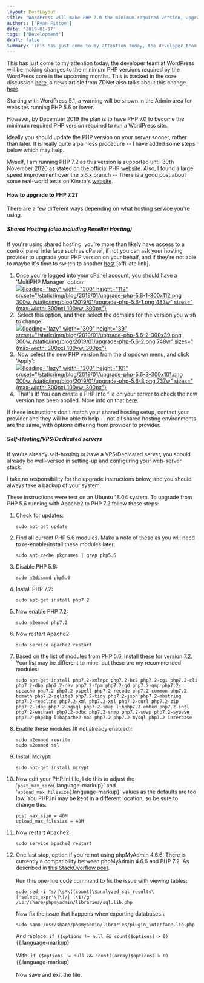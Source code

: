 ```yaml
---
layout: PostLayout
title: "WordPress will make PHP 7.0 the minimum required version, upgrade your PHP version soon"
authors: ['Ryan Fitton']
date: '2019-01-17'
tags: ['Development']
draft: false
summary: 'This has just come to my attention today, the developer team at WordPress will be making changes to the minimum PHP versions required by the WordPress core in the upcoming months. This is tracked in the core discussion here, a news article from ZDNet also talks about this change here. Starting with WordPress 5.1, a ...'
---
```


This has just come to my attention today, the developer team at WordPress will be making changes to the minimum PHP versions required by the WordPress core in the upcoming months. This is tracked in the core discussion [here](https://make.wordpress.org/core/2018/12/08/updating-the-minimum-php-version/), a news article from ZDNet also talks about this change [here](https://www.zdnet.com/article/wordpress-to-show-warnings-on-servers-running-outdated-php-versions/).

Starting with WordPress 5.1, a warning will be shown in the Admin area for websites running PHP 5.6 or lower.

However, by December 2019 the plan is to have PHP 7.0 to become the minimum required PHP version required to run a WordPress site.

Ideally you should update the PHP version on your server sooner, rather than later. It is really quite a painless procedure -- I have added some steps below which may help.

Myself, I am running PHP 7.2 as this version is supported until 30th November 2020 as stated on the official PHP [website](https://secure.php.net/supported-versions.php). Also, I found a large speed improvement over the 5.6.x branch -- There is a good post about some real-world tests on Kinsta's [website](https://kinsta.com/blog/php-benchmarks/).
 

#### How to upgrade to PHP 7.2?

There are a few different ways depending on what hosting service you're using.

##### Shared Hosting (also including Reseller Hosting)

If you're using shared hosting, you're more than likely have access to a control panel interface such as cPanel, if not you can ask your hosting provider to upgrade your PHP version on your behalf, and if they're not able to maybe it's time to switch to another [host](#) \[affiliate link\].

1.  Once you're logged into your cPanel account, you should have a 'MultiPHP Manager' option:\
    [![](/static/img/blog/2019/01/upgrade-php-5.6-1-300x112.png){loading="lazy" width="300" height="112" srcset="/static/img/blog/2019/01/upgrade-php-5.6-1-300x112.png 300w, /static/img/blog/2019/01/upgrade-php-5.6-1.png 483w" sizes="(max-width: 300px) 100vw, 300px"}](/static/img/blog/2019/01/upgrade-php-5.6-1.png)
2.   Select this option, and then select the domains for the version you wish to change:\
    [![](/static/img/blog/2019/01/upgrade-php-5.6-2-300x39.png){loading="lazy" width="300" height="39" srcset="/static/img/blog/2019/01/upgrade-php-5.6-2-300x39.png 300w, /static/img/blog/2019/01/upgrade-php-5.6-2.png 748w" sizes="(max-width: 300px) 100vw, 300px"}](/static/img/blog/2019/01/upgrade-php-5.6-2.png)
3.   Now select the new PHP version from the dropdown menu, and click 'Apply':\
    [![](/static/img/blog/2019/01/upgrade-php-5.6-3-300x101.png){loading="lazy" width="300" height="101" srcset="/static/img/blog/2019/01/upgrade-php-5.6-3-300x101.png 300w, /static/img/blog/2019/01/upgrade-php-5.6-3.png 737w" sizes="(max-width: 300px) 100vw, 300px"}](/static/img/blog/2019/01/upgrade-php-5.6-3.png)
4.   That's it! You can create a PHP Info file on your server to check the new version has been applied. More info on that [here](https://mediatemple.net/community/products/dv/204643880/how-can-i-create-a-phpinfo.php-page).

If these instructions don't match your shared hosting setup, contact your provider and they will be able to help -- not all shared hosting environments are the same, with options differing from provider to provider.
 

##### Self-Hosting/VPS/Dedicated servers

If you're already self-hosting or have a VPS/Dedicated server, you should already be well-versed in setting-up and configuring your web-server stack.

I take no responsibility for the upgrade instructions below, and you should always take a backup of your system.

These instructions were test on an Ubuntu 18.04 system. To upgrade from PHP 5.6 running with Apache2 to PHP 7.2 follow these steps:

1.  Check for updates:

    ``` {.language-markup .code-toolbar}
    sudo apt-get update
    ```

2.  Find all current PHP 5.6 modules. Make a note of these as you will need to re-enable/install these modules later:

    ``` {.language-markup .code-toolbar}
    sudo apt-cache pkgnames | grep php5.6
    ```

3.  Disable PHP 5.6:

    ``` {.language-markup .code-toolbar}
    sudo a2dismod php5.6
    ```

4.  Install PHP 7.2:

    ``` {.language-markup .code-toolbar}
    sudo apt-get install php7.2
    ```

5.  Now enable PHP 7.2:

    ``` {.language-markup .code-toolbar}
    sudo a2enmod php7.2
    ```

6.  Now restart Apache2:

    ``` {.language-markup .code-toolbar}
    sudo service apache2 restart
    ```

7.  Based on the list of modules from PHP 5.6, install these for version 7.2. Your list may be different to mine, but these are my recommended modules:

    ``` {.language-markup .code-toolbar}
    sudo apt-get install php7.2-xmlrpc php7.2-bz2 php7.2-cgi php7.2-cli php7.2-dba php7.2-dev php7.2-fpm php7.2-gd php7.2-gmp php7.2-opcache php7.2 php7.2-pspell php7.2-recode php7.2-common php7.2-bcmath php7.2-sqlite3 php7.2-tidy php7.2-json php7.2-mbstring php7.2-readline php7.2-xml php7.2-xsl php7.2-curl php7.2-zip php7.2-ldap php7.2-pgsql php7.2-imap libphp7.2-embed php7.2-intl php7.2-enchant php7.2-odbc php7.2-snmp php7.2-soap php7.2-sybase php7.2-phpdbg libapache2-mod-php7.2 php7.2-mysql php7.2-interbase
    ```

8.  Enable these modules (If not already enabled):

    ``` {.language-markup .code-toolbar}
    sudo a2enmod rewrite
    sudo a2enmod ssl
    ```

9.  Install Mcrypt:

    ``` {.language-markup .code-toolbar}
    sudo apt-get install mcrypt
    ```

10. Now edit your PHP.ini file, I do this to adjust the '`post_max_size`{.language-markup}' and '`upload_max_filesize`{.language-markup}' values as the defaults are too low. You PHP.ini may be kept in a different location, so be sure to change this:

    ``` {.language-markup .code-toolbar}
    post_max_size = 40M
    upload_max_filesize = 40M
    ```

11. Now restart Apache2:

    ``` {.language-markup .code-toolbar}
    sudo service apache2 restart
    ```

12. One last step, option if you're not using phpMyAdmin 4.6.6. There is currently a compatibility between phpMyAdmin 4.6.6 and PHP 7.2. As described in [this StackOverflow post](https://stackoverflow.com/questions/48001569/phpmyadmin-count-parameter-must-be-an-array-or-an-object-that-implements-co).\
    \
    Run this one-line code command to fix the issue with viewing tables:

    ``` {.language-markup .code-toolbar}
    sudo sed -i "s/|\s*\((count(\$analyzed_sql_results\['select_expr'\]\)/| (\1)/g" /usr/share/phpmyadmin/libraries/sql.lib.php
    ```

    Now fix the issue that happens when exporting databases.\

    ``` {.language-markup .code-toolbar}
    sudo nano /usr/share/phpmyadmin/libraries/plugin_interface.lib.php
    ```

    And replace: `if ($options != null && count($options) > 0) {`{.language-markup}\
    \
    With: `if ($options != null && count((array)$options) > 0) {`{.language-markup}\
    \
    Now save and exit the file.
